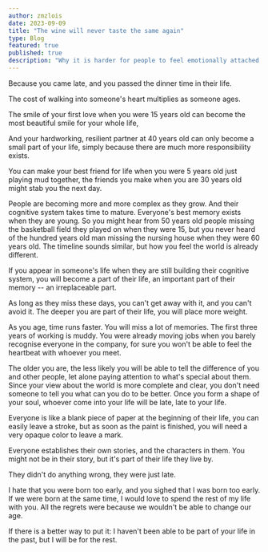 ```yaml
---
author: zmzlois
date: 2023-09-09
title: "The wine will never taste the same again"
type: Blog
featured: true
published: true
description: "Why it is harder for people to feel emotionally attached when they are older"
---
```

Because you came late, and you passed the dinner time in their life.

The cost of walking into someone's heart multiplies as someone ages.

The smile of your first love when you were 15 years old can become the most beautiful smile for your whole life,

And your hardworking, resilient partner at 40 years old can only become a small part of your life, simply because there are much more responsibility exists.

You can make your best friend for life when you were 5 years old just playing mud together,  the friends you make when you are 30 years old might stab you the next day.

People are becoming more and more complex as they grow. And their cognitive system takes time to mature. Everyone's best memory exists when they are young. So you might hear from 50 years old people missing the basketball field they played on when they were 15, but you never heard of the hundred years old man missing the nursing house when they were 60 years old. The timeline sounds similar, but how you feel the world is already different.

If you appear in someone's life when they are still building their cognitive system, you will become a part of their life, an important part of their memory -- an irreplaceable part.

As long as they miss these days, you can't get away with it, and you can't avoid it. The deeper you are part of their life, you will place more weight.

As you age, time runs faster. You will miss a lot of memories. The first three years of working is muddy. You were already moving jobs when you barely recognise everyone in the company, for sure you won't be able to feel the heartbeat with whoever you meet.

The older you are, the less likely you will be able to tell the difference of you and other people, let alone paying attention to what's special about them. Since your view about the world is more complete and clear, you don't need someone to tell you what can you do to be better. Once you form a shape of your soul, whoever come into your life will be late, late to your life.

Everyone is like a blank piece of paper at the beginning of their life, you can easily leave a stroke, but as soon as the paint is finished, you will need a very opaque color to leave a mark.

Everyone establishes their own stories, and the characters in them. You might not be in their story, but it's part of their life they live by.

They didn't do anything wrong, they were just late.

I hate that you were born too early, and you sighed that I was born too early.
If we were born at the same time, I would love to spend the rest of my life with you.
All the regrets were because we wouldn't be able to change our age.

If there is a better way to put it:
I haven't been able to be part of your life in the past, but I will be for the rest.